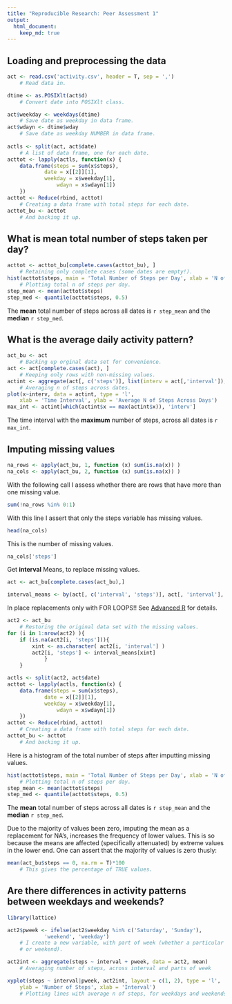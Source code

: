 ```yaml
---
title: "Reproducible Research: Peer Assessment 1"
output: 
  html_document:
    keep_md: true
---
```



## Loading and preprocessing the data
```r
act <- read.csv('activity.csv', header = T, sep = ',')
	# Read data in.

dtime <- as.POSIXlt(act$d)
	# Convert date into POSIXlt class.

act$weekday <- weekdays(dtime)
	# Save date as weekday in data frame.
act$wdayn <- dtime$wday
	# Save date as weekday NUMBER in data frame.
	
actls <- split(act, act$date)
	# A list of data frame, one for each date. 
acttot <- lapply(actls, function(x) { 
	data.frame(steps = sum(x$steps),
			date = x[[2]][1],
			weekday = x$weekday[1],
				wdayn = x$wdayn[1])
	})
acttot <- Reduce(rbind, acttot)
	# Creating a data frame with total steps for each date.
acttot_bu <- acttot
	# And backing it up.


```



## What is mean total number of steps taken per day?
```r
acttot <- acttot_bu[complete.cases(acttot_bu), ]
	# Retaining only complete cases (some dates are empty!).
hist(acttot$steps, main = 'Total Number of Steps per Day', xlab = 'N of Steps')
	# Plotting total n of steps per day. 
step_mean <- mean(acttot$steps)
step_med <- quantile(acttot$steps, 0.5)
```
The **mean** total number of steps across all dates is `r step_mean`
and the **median** `r step_med`.



## What is the average daily activity pattern?

```r
act_bu <- act
	# Backing up orginal data set for convenience.
act <- act[complete.cases(act), ]
	# Keeping only rows with non-missing values.
actint <- aggregate(act[, c('steps')], list(interv = act[,'interval']), mean)
	# Averaging n of steps across dates.
plot(x~interv, data = actint, type = 'l', 
	xlab = 'Time Interval', ylab = 'Average N of Steps Across Days')
max_int <- actint[which(actint$x == max(actint$x)), 'interv']
```

The time interval with the **maximum** number of steps, across all dates is `r max_int`.


## Imputing missing values

```r
na_rows <- apply(act_bu, 1, function (x) sum(is.na(x)) )
na_cols <- apply(act_bu, 2, function (x) sum(is.na(x)) )
```
With the following call I assess whether there are rows that
have more than one missing value. 

```r
sum(!na_rows %in% 0:1)
```
With this line I assert that only the steps variable has missing values. 
```r
head(na_cols)
```
This is the number of missing values.
```r
na_cols['steps']
```
Get **interval** Means, to replace missing values.

```r
act <- act_bu[complete.cases(act_bu),]

interval_means <- by(act[, c('interval', 'steps')], act[, 'interval'], function(x) mean(x[, 'steps']))
```


In place replacements only with FOR LOOPS!! See [Advanced R](http://adv-r.had.co.nz/Functionals.html#functionals-not) for details. 
```r
act2 <- act_bu
	# Restoring the original data set with the missing values. 
for (i in 1:nrow(act2) ){
	if (is.na(act2[i, 'steps'])){
		xint <- as.character( act2[i, 'interval'] )
		act2[i, 'steps'] <- interval_means[xint]
			}
	}

actls <- split(act2, act$date)
acttot <- lapply(actls, function(x) { 
	data.frame(steps = sum(x$steps),
			date = x[[2]][1],
			weekday = x$weekday[1],
				wdayn = x$wdayn[1])
	})
acttot <- Reduce(rbind, acttot)
	# Creating a data frame with total steps for each date.
acttot_bu <- acttot
	# And backing it up.

```
Here is a histogram of the total number of steps after imputting missing values.
```r

hist(acttot$steps, main = 'Total Number of Steps per Day', xlab = 'N of Steps')
	# Plotting total n of steps per day. 
step_mean <- mean(acttot$steps)
step_med <- quantile(acttot$steps, 0.5)
```
The **mean** total number of steps across all dates is `r step_mean`
and the **median** `r step_med`.

Due to the majority of values been zero, imputing the mean as a replacement for NA's, 
increases the frequency of lower values. This is so because the means are affected (specifically 
attenuated) by extreme values in the lower end. One can assert that the majority of values is zero
thusly:
```r
mean(act_bu$steps == 0, na.rm = T)*100
	# This gives the percentage of TRUE values. 
```


## Are there differences in activity patterns between weekdays and weekends?
```r
library(lattice)

act2$pweek <- ifelse(act2$weekday %in% c('Saturday', 'Sunday'), 
			'weekend', 'weekday')
	# I create a new variable, with part of week (whether a particular day is weekday
	# or weekend).

act2int <- aggregate(steps ~ interval + pweek, data = act2, mean)
	# Averaging number of steps, across interval and parts of week

xyplot(steps ~ interval|pweek, act2int, layout = c(1, 2), type = 'l',
	ylab = 'Number of Steps', xlab = 'Interval')
	# Plotting lines with average n of steps, for weekdays and weekends.

```

